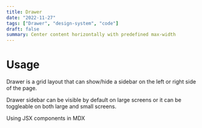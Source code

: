 ```yaml
---
title: Drawer
date: "2022-11-27"
tags: ["Drawer", "design-system", "code"]
draft: false
summary: Center content horizontally with predefined max-width
---
```


# Usage

Drawer is a grid layout that can show/hide a sidebar on the left or right side of the page.

Drawer sidebar can be visible by default on large screens or it can be toggleable on both large and small screens.

<Container className="bg-base-100"> Using JSX components in MDX </Container>
